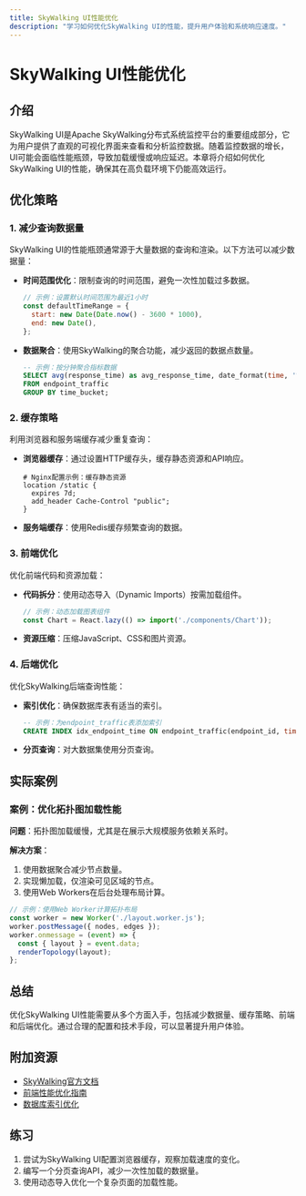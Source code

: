 ```yaml
---
title: SkyWalking UI性能优化
description: "学习如何优化SkyWalking UI的性能，提升用户体验和系统响应速度。"
---
```


# SkyWalking UI性能优化

## 介绍

SkyWalking UI是Apache SkyWalking分布式系统监控平台的重要组成部分，它为用户提供了直观的可视化界面来查看和分析监控数据。随着监控数据的增长，UI可能会面临性能瓶颈，导致加载缓慢或响应延迟。本章将介绍如何优化SkyWalking UI的性能，确保其在高负载环境下仍能高效运行。

## 优化策略

### 1. 减少查询数据量

SkyWalking UI的性能瓶颈通常源于大量数据的查询和渲染。以下方法可以减少数据量：

- **时间范围优化**：限制查询的时间范围，避免一次性加载过多数据。
  
  ```javascript
  // 示例：设置默认时间范围为最近1小时
  const defaultTimeRange = {
    start: new Date(Date.now() - 3600 * 1000),
    end: new Date(),
  };
  ```

- **数据聚合**：使用SkyWalking的聚合功能，减少返回的数据点数量。
  
  ```sql
  -- 示例：按分钟聚合指标数据
  SELECT avg(response_time) as avg_response_time, date_format(time, '%Y-%m-%d %H:%i:00') as time_bucket
  FROM endpoint_traffic
  GROUP BY time_bucket;
  ```

### 2. 缓存策略

利用浏览器和服务端缓存减少重复查询：

- **浏览器缓存**：通过设置HTTP缓存头，缓存静态资源和API响应。
  
  ```nginx
  # Nginx配置示例：缓存静态资源
  location /static {
    expires 7d;
    add_header Cache-Control "public";
  }
  ```

- **服务端缓存**：使用Redis缓存频繁查询的数据。

### 3. 前端优化

优化前端代码和资源加载：

- **代码拆分**：使用动态导入（Dynamic Imports）按需加载组件。
  
  ```javascript
  // 示例：动态加载图表组件
  const Chart = React.lazy(() => import('./components/Chart'));
  ```

- **资源压缩**：压缩JavaScript、CSS和图片资源。

### 4. 后端优化

优化SkyWalking后端查询性能：

- **索引优化**：确保数据库表有适当的索引。
  
  ```sql
  -- 示例：为endpoint_traffic表添加索引
  CREATE INDEX idx_endpoint_time ON endpoint_traffic(endpoint_id, time);
  ```

- **分页查询**：对大数据集使用分页查询。

## 实际案例

### 案例：优化拓扑图加载性能

**问题**：拓扑图加载缓慢，尤其是在展示大规模服务依赖关系时。

**解决方案**：
1. 使用数据聚合减少节点数量。
2. 实现懒加载，仅渲染可见区域的节点。
3. 使用Web Workers在后台处理布局计算。

```javascript
// 示例：使用Web Worker计算拓扑布局
const worker = new Worker('./layout.worker.js');
worker.postMessage({ nodes, edges });
worker.onmessage = (event) => {
  const { layout } = event.data;
  renderTopology(layout);
};
```

## 总结

优化SkyWalking UI性能需要从多个方面入手，包括减少数据量、缓存策略、前端和后端优化。通过合理的配置和技术手段，可以显著提升用户体验。

## 附加资源

- [SkyWalking官方文档](https://skywalking.apache.org/)
- [前端性能优化指南](https://web.dev/fast/)
- [数据库索引优化](https://use-the-index-luke.com/)

## 练习

1. 尝试为SkyWalking UI配置浏览器缓存，观察加载速度的变化。
2. 编写一个分页查询API，减少一次性加载的数据量。
3. 使用动态导入优化一个复杂页面的加载性能。
